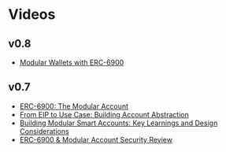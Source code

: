 # Videos

## v0.8

- [Modular Wallets with ERC-6900](https://www.youtube.com/watch?v=se0FnLxvvvo)

## v0.7

- [ERC-6900: The Modular Account ](https://youtu.be/YHy_d1pvtsw?si=1DCfzF8dWWCvVj3q)
- [From EIP to Use Case: Building Account Abstraction](https://youtu.be/UFdTi1-Ptts?si=zsJ1a5lfhh75gTjq)
- [Building Modular Smart Accounts: Key Learnings and Design Considerations](https://youtu.be/8dS-nsZnlzw?si=K7TRzjB2JVB5ZzD5)
- [ERC-6900 & Modular Account Security Review](https://youtu.be/P3ZGSLjCZ5E?si=4VxCOVa6_76Gz8pd)
